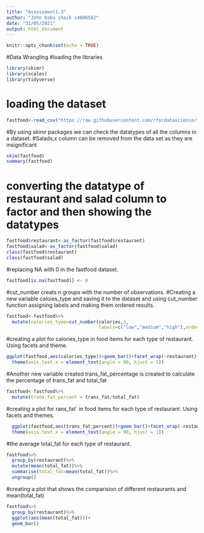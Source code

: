 ---
title: "Assessment1.3"
author: "John babu shaik s4606562"
date: "31/05/2021"
output: html_document
---

```{r setup, include=FALSE}
knitr::opts_chunk$set(echo = TRUE)
```

#Data Wrangling
#loading the libraries
```{r}

library(skimr)
library(scales)
library(tidyverse)

```

# loading the dataset
```{r}

fastfood<-read_csv("https://raw.githubusercontent.com/rfordatascience/tidytuesday/master/data/2018/2018-09-04/fastfood_calories.csv")

```

#By using skimr packages we can check the datatypes of all the columns in a dataset.
#Salads,x column can be removed from the data set as they are insignificant

```{r}
skim(fastfood)
summary(fastfood)

```

# converting the datatype of restaurant and salad column to factor and then showing the datatypes

```{r}
fastfood$restaurant<-as_factor(fastfood$restaurant)
fastfood$salad<-as_factor(fastfood$salad)
class(fastfood$restaurant)
class(fastfood$salad)
```
#replacing NA with 0 in the fastfood dataset.
```{r}
fastfood[is.na(fastfood)] <- 0
```

#cut_number creats n groups with the number of observations. 
#Creating a new variable caloies_type and saving it to the dataset and using cut_number function assigning labels and making them ordered results.
```{r}
fastfood<-fastfood%>%
  mutate(calories_type=cut_number(calories,3,
                                  labels=c("low","medium","high"),ordered_results=TRUE))
```

#creating a plot for calories_type in food items for each type of restaurant. Using facets and theme.
```{r}

ggplot(fastfood,aes(calories_type))+geom_bar()+facet_wrap(~restaurant)+
  theme(axis.text.x = element_text(angle = 90, hjust = 1))
```

#Another new variable created trans_fat_percentage is created to calculate the percentage of trans_fat and total_fat
```{r}
fastfood<-fastfood%>%
  mutate(trans_fat_percent = trans_fat/total_fat)
```

#creating a plot for rans_fat` in food items for each type of restaurant. Using facets and themes.
```{r}

  ggplot(fastfood,aes(trans_fat_percent))+geom_bar()+facet_wrap(~restaurant)+
  theme(axis.text.x = element_text(angle = 90, hjust = 1))

```

#the average total_fat for each type of restaurant.

```{r}
fastfood%>%
  group_by(restaurant)%>%
  mutate(mean(total_fat))%>%
  summarise(total_fat=mean(total_fat))%>%
  ungroup()

```

#creating a plot that shows the comparision of different restaurants and mean(total_fat)
```{r}
fastfood%>%
  group_by(restaurant)%>%
  ggplot(aes(mean(total_fat)))+
  geom_bar()

```



